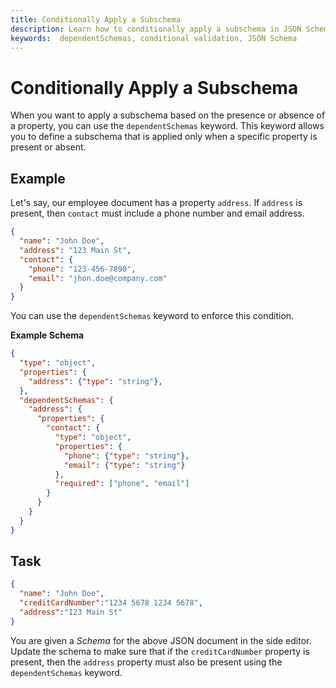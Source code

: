 ```yaml
---
title: Conditionally Apply a Subschema
description: Learn how to conditionally apply a subschema in JSON Schema using the dependentSchemas keyword.
keywords:  dependentSchemas, conditional validation, JSON Schema
---
```



# Conditionally Apply a Subschema

When you want to apply a subschema based on the presence or absence of a property, you can use the `dependentSchemas` keyword. This keyword allows you to define a subschema that is applied only when a specific property is present or absent.


## Example 

Let's say, our employee document has a property `address`. If 
`address` is present, then `contact` must include a phone number and email address.


```json highlightLineStart={5} highlightLineEnd={6} 
{
  "name": "John Doe",
  "address": "123 Main St",
  "contact": {
    "phone": "123-456-7890",
    "email": "jhon.doe@company.com"
  }
}
```
You can use the `dependentSchemas` keyword to enforce this condition.

**Example Schema**

```json highlightLineStart={6}
{
  "type": "object",
  "properties": {
    "address": {"type": "string"},
  },
  "dependentSchemas": {
    "address": {
      "properties": {
        "contact": {
          "type": "object",
          "properties": {
            "phone": {"type": "string"},
            "email": {"type": "string"}
          },
          "required": ["phone", "email"]
        }
      }
    }    
  }
}
```

## Task 

```json 
{
  "name": "John Doe",
  "creditCardNumber":"1234 5678 1234 5678",
  "address":"123 Main St"
}
``` 

You are given a *Schema* for the above JSON document in the side editor. Update the schema to make sure that if the `creditCardNumber` property is present, then the `address` property must also be present using the `dependentSchemas` keyword.